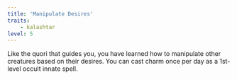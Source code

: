 ```yaml
---
title: 'Manipulate Desires'
traits:
    - kalashtar
level: 5
---
```


Like the quori that guides you, you have learned how to manipulate other creatures based on their desires. You can cast charm once per day as a 1st-level occult innate spell.